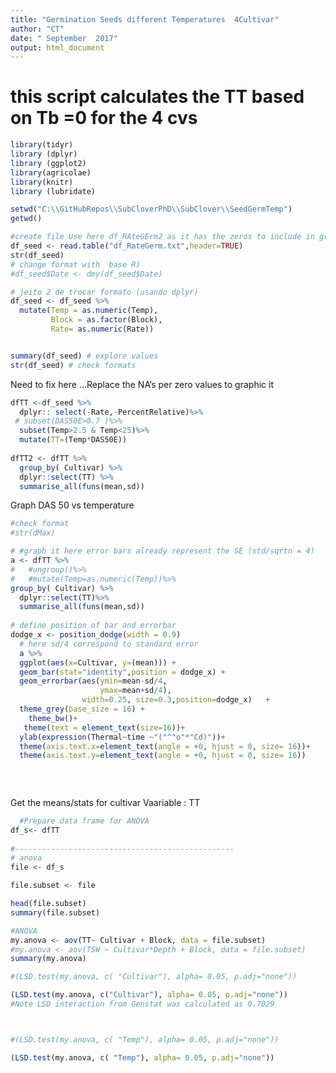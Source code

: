 ```yaml
---
title: "Germination Seeds different Temperatures  4Cultivar"
author: "CT"
date: " September  2017"
output: html_document
---
```

# this script calculates the TT based on Tb =0 for the 4 cvs 

```r
library(tidyr)
library (dplyr)
library (ggplot2)  
library(agricolae)
library(knitr)
library (lubridate)

```


```r
setwd("C:\\GitHubRepos\\SubCloverPhD\\SubClover\\SeedGermTemp")
getwd()

#create file Use here df_RAteGErm2 as it has the zeros to include in graphics 
df_seed <- read.table("df_RateGerm.txt",header=TRUE)
str(df_seed)
# change format with  base R)
#df_seed$Date <- dmy(df_seed$Date)

# jeito 2 de trocar formato (usando dplyr)
df_seed <- df_seed %>%
  mutate(Temp = as.numeric(Temp), 
         Block = as.factor(Block),
         Rate= as.numeric(Rate))


summary(df_seed) # explore values
str(df_seed) # check formats
```

Need to fix here ...Replace the NA's per zero values to graphic it  

```r
dfTT <-df_seed %>%
  dplyr:: select(-Rate,-PercentRelative)%>%
 # subset(DAS50E>0.7 )%>%
  subset(Temp>2.5 & Temp<25)%>%
  mutate(TT=(Temp*DAS50E))
  
dfTT2 <- dfTT %>%
  group_by( Cultivar) %>%
  dplyr::select(TT) %>%
  summarise_all(funs(mean,sd))


```



Graph DAS 50 vs temperature 


```r
#check format
#str(dMax)

# #graph it here error bars already represent the SE (std/sqrtn = 4)
a <- dfTT %>%
#   #ungroup()%>%
#   #mutate(Temp=as.numeric(Temp))%>%
group_by( Cultivar) %>%
  dplyr::select(TT)%>%
  summarise_all(funs(mean,sd)) 
  
# define position of bar and errorbar
dodge_x <- position_dodge(width = 0.9)
  # here sd/4 correspond to standard error 
  a %>%
  ggplot(aes(x=Cultivar, y=(mean))) +
  geom_bar(stat="identity",position = dodge_x) +
  geom_errorbar(aes(ymin=mean-sd/4,
                    ymax=mean+sd/4),
                width=0.25, size=0.3,position=dodge_x)   +
  theme_grey(base_size = 16) +
    theme_bw()+
   theme(text = element_text(size=16))+
  ylab(expression(Thermal~time ~"("^"o"*"Cd)"))+
  theme(axis.text.x=element_text(angle = +0, hjust = 0, size= 16))+
  theme(axis.text.y=element_text(angle = +0, hjust = 0, size= 16))
  
   
  

```

Get the means/stats  for  cultivar 
Vaariable : TT

```r
  #Prepare data frame for ANOVA
df_s<- dfTT
  
#-------------------------------------------------
# anova 
file <- df_s

file.subset <- file 

head(file.subset)
summary(file.subset)

```

```r

#ANOVA
my.anova <- aov(TT~ Cultivar + Block, data = file.subset)
#my.anova <- aov(TSW ~ Cultivar*Depth + Block, data = file.subset)
summary(my.anova)
```

```r

#(LSD.test(my.anova, c( "Cultivar"), alpha= 0.05, p.adj="none"))

(LSD.test(my.anova, c("Cultivar"), alpha= 0.05, p.adj="none"))
#Note LSD interaction from Genstat was calculated as 0.7029 



#(LSD.test(my.anova, c( "Temp"), alpha= 0.05, p.adj="none"))

```



```r

(LSD.test(my.anova, c( "Temp"), alpha= 0.05, p.adj="none"))
```







 

